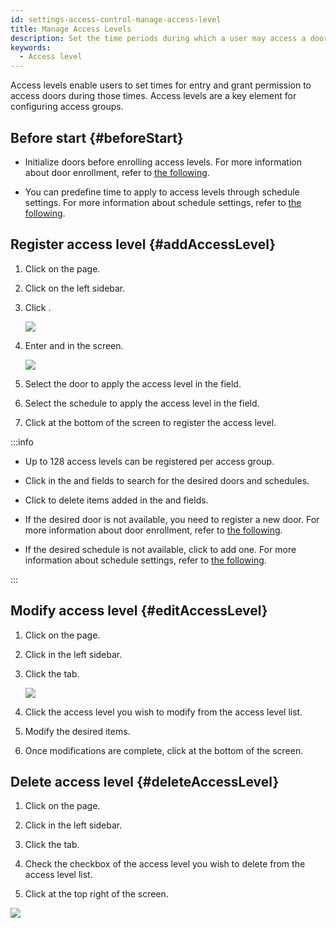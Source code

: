 ```yaml
---
id: settings-access-control-manage-access-level
title: Manage Access Levels
description: Set the time periods during which a user may access a door and register them as an access level.
keywords:
  - Access level
---
```


Access levels enable users to set times for entry and grant permission to access doors during those times. Access levels are a key element for configuring access groups.

## Before start {#beforeStart}

* Initialize doors before enrolling access levels. For more information about door enrollment, refer to [the following](settings-door-add).

* You can predefine time to apply to access levels through schedule settings. For more information about schedule settings, refer to [the following](settings-schedule).

## Register access level {#addAccessLevel}

1. Click <Cmd sid='shell.header.setting' /> on the <Cmd sid='shell.header.launcher' /> page.

2. Click <Cmd sid='setting.menu.accessControl.root' /> on the left sidebar.

3. Click <Cmd sid='button.func.addAccessLevel' product='2' />.

   <Image src='/img/biostarx-settings-access-level.png' />

4. Enter <Cmd sid='common.name' product='2' /> and <Cmd sid='common.description' product='2' /> in the <Cmd sid='accessGroup.addNewAccessLevel' product='2' /> screen.

   <Image src='/img/biostarx-settings-add-access-level.png' />

5. Select the door to apply the access level in the <Cmd sid='common.door' product='2' /> field.

6. Select the schedule to apply the access level in the <Cmd sid='common.schedule' product='2' /> field.

7. Click <Cmd sid='button.apply' product='2' /> at the bottom of the screen to register the access level.

:::info

* Up to 128 access levels can be registered per access group.

* Click <IcSearch /> in the <Cmd sid='common.door' product='2' /> and <Cmd sid='common.schedule' product='2' /> fields to search for the desired doors and schedules.

* Click <IcTrash2 /> to delete items added in the <Cmd sid='common.door' product='2' /> and <Cmd sid='common.schedule' product='2' /> fields.

* If the desired door is not available, you need to register a new door. For more information about door enrollment, refer to [the following](settings-door-add).

* If the desired schedule is not available, click <Cmd sid='button.plusAddSchedule' product='2' /> to add one. For more information about schedule settings, refer to [the following](settings-schedule).

:::

## Modify access level {#editAccessLevel}

1. Click <Cmd sid='shell.header.setting' /> on the <Cmd sid='shell.header.launcher' /> page.

2. Click <Cmd sid='setting.menu.accessControl.root' /> in the left sidebar.

3. Click the <Cmd sid='access_control.tab.access_level' product='2' /> tab.

   <Image src='/img/biostarx-settings-access-level-tab.png' />

4. Click the access level you wish to modify from the access level list.

5. Modify the desired items.

6. Once modifications are complete, click <Cmd sid='button.apply' product='2' /> at the bottom of the screen.

## Delete access level {#deleteAccessLevel}

1. Click <Cmd sid='shell.header.setting' /> on the <Cmd sid='shell.header.launcher' /> page.

2. Click <Cmd sid='setting.menu.accessControl.root' /> in the left sidebar.

3. Click the <Cmd sid='access_control.tab.access_level' product='2' /> tab.

4. Check the checkbox of the access level you wish to delete from the access level list.

5. Click <Cmd sid='button.deleteAccessLevel' product='2' /> at the top right of the screen.

<Image src='/img/biostarx-settings-delete-access-level.png' />
